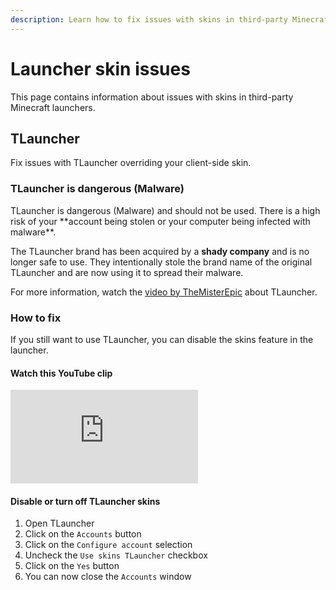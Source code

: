 ```yaml
---
description: Learn how to fix issues with skins in third-party Minecraft launchers.
---
```



# Launcher skin issues

This page contains information about issues with skins in third-party Minecraft launchers.

## TLauncher

Fix issues with TLauncher overriding your client-side skin.

### TLauncher is dangerous (Malware)

<Callout type="error" emoji="💣">
  TLauncher is dangerous (Malware) and should not be used.
  There is a high risk of your **account being stolen or your computer being infected with malware**.

  The TLauncher brand has been acquired by a **shady company** and is no longer safe to use.
  They intentionally stole the brand name of the original TLauncher and are now using it to spread their malware.

  For more information, watch the [video by TheMisterEpic](https://www.youtube.com/watch?v=SBTH9n6lz9o) about
  TLauncher.
</Callout>

### How to fix

If you still want to use TLauncher, you can disable the skins feature in the launcher.

#### Watch this YouTube clip

<iframe src="https://www.youtube.com/embed/fvXggVnLVMs?start=50"
        title="DISABLE OR TURN OFF TLAUNCHER SKINS" frameBorder="0"
        className="w-full aspect-video mt-4"
        allow="accelerometer; autoplay; clipboard-write; encrypted-media; gyroscope; picture-in-picture; web-share"
        allowFullScreen></iframe>

#### Disable or turn off TLauncher skins

1. Open TLauncher
2. Click on the `Accounts` button
3. Click on the `Configure account` selection
4. Uncheck the `Use skins TLauncher` checkbox
5. Click on the `Yes` button
6. You can now close the `Accounts` window
